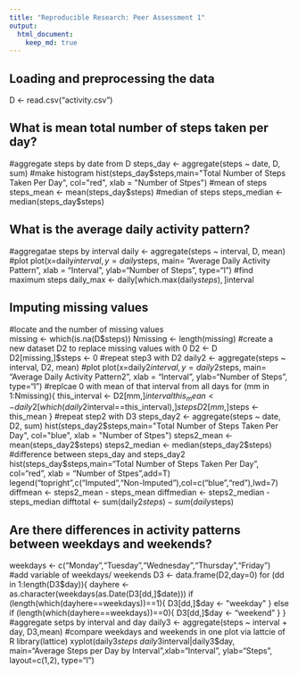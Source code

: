 ```yaml
---
title: "Reproducible Research: Peer Assessment 1"
output: 
  html_document:
    keep_md: true
---
```



## Loading and preprocessing the data
D <- read.csv("activity.csv")


## What is mean total number of steps taken per day?
#aggregate steps by date from D
steps_day <- aggregate(steps ~ date, D, sum)
#make histogram
hist(steps_day$steps,main="Total Number of Steps Taken Per Day",
     col="red", xlab = "Number of Stpes")
#mean of steps
steps_mean <- mean(steps_day$steps)
#median of steps
steps_median <- median(steps_day$steps)


## What is the average daily activity pattern?
#aggregatae steps by interval
daily <- aggregate(steps ~ interval, D, mean)
#plot
plot(x=daily$interval, y=daily$steps,
     main= "Average Daily Activity Pattern", xlab = "Interval", ylab="Number of Steps",
     type="l")
#find maximum steps
daily_max <- daily[which.max(daily$steps),]$interval


## Imputing missing values
#locate and the number of missing values  
missing <- which(is.na(D$steps))
Nmissing <- length(missing)
#create a new dataset D2 to replace missing values with 0
D2 <- D
D2[missing,]$steps <- 0
#repeat step3 with D2
daily2 <- aggregate(steps ~ interval, D2, mean)
#plot
plot(x=daily2$interval, y=daily2$steps,
     main= "Average Daily Activity Pattern2", xlab = "Interval", ylab="Number of Steps",
     type="l")
#replcae 0 with mean of that interval from all days
for (mm in 1:Nmissing){
  this_interval <- D2[mm,]$interval
  this_mean <- daily2[which(daily2$interval==this_interval),]$steps
  D2[mm,]$steps <- this_mean
}
#repeat step2 with D3
steps_day2 <- aggregate(steps ~ date, D2, sum)
hist(steps_day2$steps,main="Total Number of Steps Taken Per Day",
     col="blue", xlab = "Number of Stpes")
steps2_mean <- mean(steps_day2$steps)
steps2_median <- median(steps_day2$steps)
#difference between steps_day and steps_day2
hist(steps_day$steps,main="Total Number of Steps Taken Per Day",
     col="red", xlab = "Number of Stpes",add=T)
legend("topright",c("Imputed","Non-Imputed"),col=c("blue","red"),lwd=7)
diffmean <- steps2_mean - steps_mean
diffmedian <- steps2_median - steps_median
difftotal <- sum(daily2$steps) - sum(daily$steps)


## Are there differences in activity patterns between weekdays and weekends?
weekdays <- c("Monday","Tuesday","Wednesday","Thursday","Friday")
#add variable of weekdays/ weekends
D3 <- data.frame(D2,day=0)
for (dd in 1:length(D3$day)){
  dayhere <- as.character(weekdays(as.Date(D3[dd,]$date)))
  if (length(which(dayhere==weekdays))==1){
    D3[dd,]$day <- "weekday"
  }
  else if (length(which(dayhere==weekdays))==0){
    D3[dd,]$day <- "weekend"
  }
}
#aggregate setps by interval and day
daily3 <- aggregate(steps ~ interval + day, D3,mean)
#compare weekdays and weekends in one plot via lattcie of R
library(lattice)
xyplot(daily3$steps ~ daily3$interval|daily3$day, 
       main="Average Steps per Day by Interval",xlab="Interval", ylab="Steps",
       layout=c(1,2), type="l")
